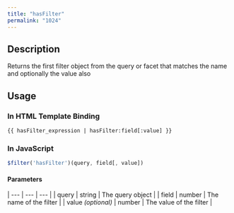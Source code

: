 ```yaml
---
title: "hasFilter"
permalink: "1024"
---
```


## Description

Returns the first filter object from the query or facet that matches the name and optionally the value also

## Usage

### In HTML Template Binding

```
{{ hasFilter_expression | hasFilter:field[:value] }}
```

### In JavaScript

```js
$filter('hasFilter')(query, field[, value])
```

#### Parameters

| --- | --- | --- |
| query | string | The query object |
| field | number | The name of the filter |
| value *(optional)* | number | The value of the filter |